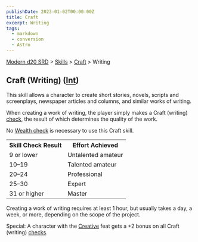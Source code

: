 ```yaml
---
publishDate: 2023-01-02T00:00:00Z
title: Craft
excerpt: Writing
tags:
  - markdown
  - conversion
  - Astro
---
```


[Modern d20 SRD](/#modernD20) > [Skills](modern-d20-srd-skills-index) > [Craft](modern-d20-srd-skills-craft) > Writing

## Craft (Writing) ([Int](modern-d20-srd-basics-ability-scores))

This skill allows a character to create short stories, novels, scripts and
screenplays, newspaper articles and columns, and similar works of writing.

When creating a work of writing, the player simply makes a Craft (writing)
[check](modern-d20-srd-skills-skill-basics-php#skill-check-index), the result
of which determines the quality of the work.

No [Wealth check](modern-d20-srd-wealth-wealth-check) is necessary to use this
Craft skill.


<table> <tr><th> Skill Check Result</th><th> Effort Achieved </th></tr> <tr><td> 9 or lower</td><td> Untalented amateur </td></tr> <tr class="shaded"><td> 10–19</td><td> Talented amateur </td></tr> <tr><td> 20–24</td><td> Professional </td></tr> <tr class="shaded"><td> 25–30</td><td> Expert </td></tr> <tr><td> 31 or higher</td><td> Master </td></tr> </table>


Creating a work of writing requires at least 1 hour, but usually takes a day,
a week, or more, depending on the scope of the project.

Special: A character with the [Creative](modern-d20-srd-feats-creative) feat
gets a +2 bonus on all Craft (writing) [checks](modern-d20-srd-skills-skill-basics-php#skill-check-index).

